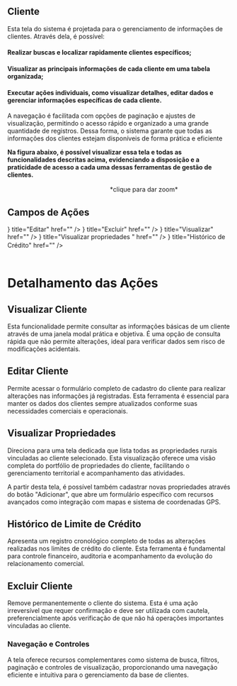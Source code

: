


## Cliente

 Esta tela do sistema é projetada para o gerenciamento de informações de clientes. Através dela, é possível:
<Steps>
 #### Realizar buscas e localizar rapidamente clientes específicos;
 #### Visualizar as principais informações de cada cliente em uma tabela organizada;
 #### Executar ações individuais, como visualizar detalhes, editar dados e gerenciar informações específicas de cada cliente.
</Steps>

 A navegação é facilitada com opções de paginação e ajustes de visualização, permitindo o acesso rápido e organizado a uma grande quantidade de registros. Dessa forma, o sistema garante que todas as informações dos clientes estejam disponíveis de forma prática e eficiente

 **Na figura  abaixo, é possível visualizar essa tela e todas as funcionalidades descritas acima, evidenciando a disposição e a praticidade de acesso a cada uma dessas ferramentas de gestão de clientes.**

<div style={{ marginTop: '2rem', display: 'flex', justifyContent: 'center' }}>
  <ImageZoom src={testImage} alt="Tela de clientes" width={600} height={500} />
</div>
ㅤㅤㅤㅤㅤㅤㅤㅤㅤㅤㅤㅤㅤㅤㅤㅤㅤㅤ*clique para dar zoom*

## Campos de Ações

<Cards>
  <Cards.Card
    icon={<LuPencilLine />}
    title="Editar"
    href=""
   />
   <Cards.Card
    icon={<RiDeleteBin7Line />}
    title="Excluir"
    href=""
   />
   <Cards.Card
    icon={<IoEyeOutline />}
    title="Visualizar"
    href=""
   />
   <Cards.Card
    icon={<FaListUl />}
    title="Visualizar propriedades "
    href=""
   />
   <Cards.Card
    icon={<AiOutlineHistory />}
    title="Histórico de Crédito"
    href=""
   />   
</Cards>
ㅤㅤㅤㅤㅤㅤㅤㅤㅤㅤㅤㅤㅤㅤㅤㅤㅤㅤㅤㅤㅤㅤㅤㅤㅤㅤㅤㅤㅤㅤㅤㅤㅤㅤㅤㅤㅤㅤㅤㅤㅤㅤㅤㅤㅤㅤㅤㅤㅤㅤㅤㅤㅤㅤㅤㅤㅤㅤㅤㅤㅤㅤㅤㅤㅤ

# Detalhamento das Ações

 ## Visualizar Cliente
Esta funcionalidade permite consultar as informações básicas de um cliente através de uma janela modal prática e objetiva. É uma opção de consulta rápida que não permite alterações, ideal para verificar dados sem risco de modificações acidentais.

## Editar Cliente
Permite acessar o formulário completo de cadastro do cliente para realizar alterações nas informações já registradas. Esta ferramenta é essencial para manter os dados dos clientes sempre atualizados conforme suas necessidades comerciais e operacionais.

## Visualizar Propriedades
Direciona para uma tela dedicada que lista todas as propriedades rurais vinculadas ao cliente selecionado. Esta visualização oferece uma visão completa do portfólio de propriedades do cliente, facilitando o gerenciamento territorial e acompanhamento das atividades.



A partir desta tela, é possível também cadastrar novas propriedades através do botão "Adicionar", que abre um formulário específico com recursos avançados como integração com mapas e sistema de coordenadas GPS.

## Histórico de Limite de Crédito
Apresenta um registro cronológico completo de todas as alterações realizadas nos limites de crédito do cliente. Esta ferramenta é fundamental para controle financeiro, auditoria e acompanhamento da evolução do relacionamento comercial.

## Excluir Cliente
Remove permanentemente o cliente do sistema. Esta é uma ação irreversível que requer confirmação e deve ser utilizada com cautela, preferencialmente após verificação de que não há operações importantes vinculadas ao cliente.

### Navegação e Controles
A tela oferece recursos complementares como sistema de busca, filtros, paginação e controles de visualização, proporcionando uma navegação eficiente e intuitiva para o gerenciamento da base de clientes.



